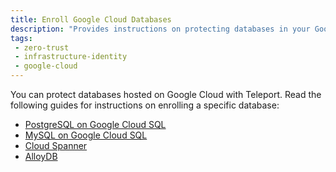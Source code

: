 ```yaml
---
title: Enroll Google Cloud Databases
description: "Provides instructions on protecting databases in your Google Cloud-managed infrastructure with Teleport."
tags:
 - zero-trust
 - infrastructure-identity
 - google-cloud
---
```


You can protect databases hosted on Google Cloud with Teleport. Read the
following guides for instructions on enrolling a specific database:

- [PostgreSQL on Google Cloud SQL](postgres-cloudsql.mdx)
- [MySQL on Google Cloud SQL](mysql-cloudsql.mdx)
- [Cloud Spanner](spanner.mdx)
- [AlloyDB](alloydb.mdx)
